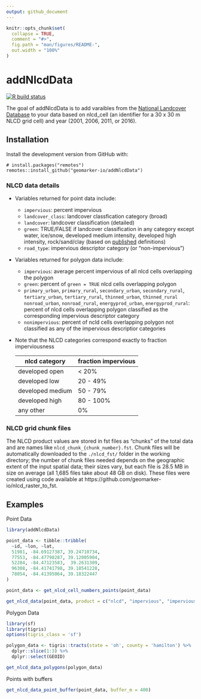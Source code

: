 ```yaml
---
output: github_document
---
```


<!-- README.md is generated from README.Rmd. Please edit that file -->

```r
knitr::opts_chunk$set(
  collapse = TRUE,
  comment = "#>",
  fig.path = "man/figures/README-",
  out.width = "100%"
)
```

# addNlcdData 

<!-- badges: start -->
[![R build status](https://github.com/geomarker-io/addNlcdData/workflows/R-CMD-check/badge.svg)](https://github.com/geomarker-io/addNlcdData/actions)
<!-- badges: end -->

The goal of addNlcdData is to add varaibles from the [National Landcover Database](https://www.mrlc.gov/) to your data based on nlcd_cell (an identifier for a 30 x 30 m NLCD grid cell) and year (2001, 2006, 2011, or 2016).

## Installation

Install the development version from GitHub with:

```
# install.packages("remotes")
remotes::install_github("geomarker-io/addNlcdData")
```

### NLCD data details


- Variables returned for point data include:
    - `impervious`: percent impervious
    - `landcover_class`: landcover classfication category (broad)
    - `landcover`: landcover classification (detailed)
    - `green`: TRUE/FALSE if landcover classification in any category except water, ice/snow, developed medium intensity, developed high intensity, rock/sand/clay (based on [published](https://doi.org/10.1016/j.ufug.2016.10.013) definitions)
    - `road_type`: impervious descriptor category (or "non-impervious")
    
- Variables returned for polygon data include:
    - `impervious`: average percent impervious of all nlcd cells overlapping the polygon
    - `green`: percent of `green = TRUE` nlcd cells overlapping polygon
    - `primary_urban`, `primary_rural`, `secondary_urban`, `secondary_rural`, `tertiary_urban`, `tertiary_rural`, `thinned_urban`, `thinned_rural` `nonroad_urban`, `nonroad_rural`, `energyprod_urban`, `energyprod_rural`: percent of nlcd cells overlapping polygon classified as the corresponding impervious descriptor category 
    - `nonimpervious`: percent of ncld cells overlapping polygon not classified as any of the impervious descriptior categories 

- Note that the NLCD categories correspond exactly to fraction imperviousness

    nlcd category | fraction impervious
    --------------|--------------------
    developed open | < 20%
    developed low | 20 - 49%
    developed medium | 50 - 79%
    developed high | 80 - 100%
    any other | 0%

### NLCD grid chunk files

The NLCD product values are stored in fst files as "chunks" of the total data and are names like `nlcd_chunk_{chunk_number}.fst`. Chunk files will be automatically downloaded to the `./nlcd_fst/` folder in the working directory; the number of chunk files needed depends on the geographic extent of the input spatial data; their sizes vary, but each file is 28.5 MB in size on average (all 1,685 files take about 48 GB on disk). These files were created using code available at https://github.com/geomarker-io/nlcd_raster_to_fst.

## Examples

Point Data

```r
library(addNlcdData)

point_data <- tibble::tribble(
  ~id, ~lon, ~lat,
  51981, -84.69127387, 39.24710734,
  77553, -84.47798287, 39.12005904,
  52284, -84.47123583,  39.2631309,
  96308, -84.41741798, 39.18541228,
  78054, -84.41395064, 39.18322447
)

point_data <- get_nlcd_cell_numbers_points(point_data)

get_nlcd_data(point_data, product = c("nlcd", "impervious", "imperviousdescriptor"), year = 2016)
```

Polygon Data

```r
library(sf)
library(tigris)
options(tigris_class = 'sf')
```

```r
polygon_data <- tigris::tracts(state = 'oh', county = 'hamilton') %>% 
  dplyr::slice(1:3) %>% 
  dplyr::select(GEOID)

get_nlcd_data_polygons(polygon_data)
```

Points with buffers

```r
get_nlcd_data_point_buffer(point_data, buffer_m = 400)
```


